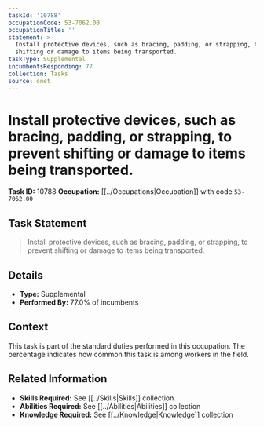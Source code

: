 ```yaml
---
taskId: '10788'
occupationCode: 53-7062.00
occupationTitle: ''
statement: >-
  Install protective devices, such as bracing, padding, or strapping, to prevent
  shifting or damage to items being transported.
taskType: Supplemental
incumbentsResponding: 77
collection: Tasks
source: onet
---
```

# Install protective devices, such as bracing, padding, or strapping, to prevent shifting or damage to items being transported.

**Task ID:** 10788
**Occupation:** [[../Occupations|Occupation]] with code `53-7062.00`

## Task Statement

> Install protective devices, such as bracing, padding, or strapping, to prevent shifting or damage to items being transported.

## Details

- **Type:** Supplemental
- **Performed By:** 77.0% of incumbents

## Context

This task is part of the standard duties performed in this occupation. The percentage indicates how common this task is among workers in the field.

## Related Information

- **Skills Required:** See [[../Skills|Skills]] collection
- **Abilities Required:** See [[../Abilities|Abilities]] collection
- **Knowledge Required:** See [[../Knowledge|Knowledge]] collection
